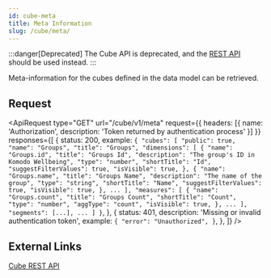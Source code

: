 ```yaml
---
id: cube-meta
title: Meta Information
slug: /cube/meta/
---
```



:::danger[Deprecated]
The Cube API is deprecated, and the [REST API](./rest.md) should be used instead.
:::

Meta-information for the cubes defined in the data model can be retrieved.

## Request

<ApiRequest
    type="GET"
    url="/cube/v1/meta"
    request={{ headers: [{ name: 'Authorization', description: 'Token returned by authentication process' }] }}
    responses={[
        {
            status: 200,
            example: `{
    "cubes": [
        "public": true,
        "name": "Groups",
        "title": "Groups",
        "dimensions": [
            {
                "name": "Groups.id",
                "title": "Groups Id",
                "description": "The group's ID in Komodo Wellbeing",
                "type": "number",
                "shortTitle": "Id",
                "suggestFilterValues": true,
                "isVisible": true,
            },
            {
                "name": "Groups.name",
                "title": "Groups Name",
                "description": "The name of the group",
                "type": "string",
                "shortTitle": "Name",
                "suggestFilterValues": true,
                "isVisible": true,
            },
            ...
        ],
        "measures": [
            {
                "name": "Groups.count",
                "title": "Groups Count",
                "shortTitle": "Count",
                "type": "number",
                "aggType": "count",
                "isVisible": true,
            },
            ...
        ],
        "segments": [...],
        ...
    ]
}`,
        },
        {
            status: 401,
            description: 'Missing or invalid authentication token',
            example: `{
    "error": "Unauthorized",
}`,
        },
    ]}
/>

## External Links

[Cube REST API](https://cube.dev/docs/reference/rest-api#v1meta)
